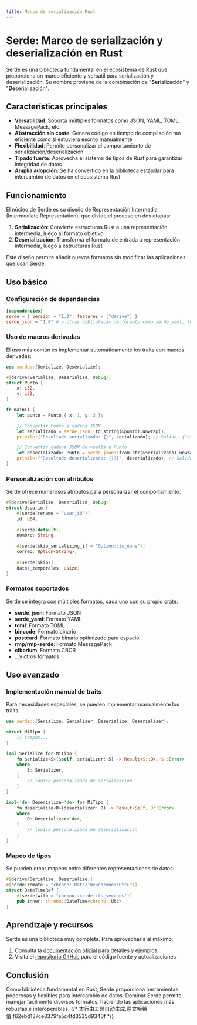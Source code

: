 ```yaml
---
title: Marco de serialización Rust
---
```


# Serde: Marco de serialización y deserialización en Rust


<LinkCard
  href="https://docs.rs/serde/latest/serde/"
  title="serde"
  description="serde"
/>

Serde es una biblioteca fundamental en el ecosistema de Rust que proporciona un marco eficiente y versátil para serialización y deserialización. Su nombre proviene de la combinación de "**Ser**ialización" y "**De**serialización".

## Características principales

- **Versatilidad**: Soporta múltiples formatos como JSON, YAML, TOML, MessagePack, etc.
- **Abstracción sin coste**: Genera código en tiempo de compilación tan eficiente como si estuviera escrito manualmente
- **Flexibilidad**: Permite personalizar el comportamiento de serialización/deserialización
- **Tipado fuerte**: Aprovecha el sistema de tipos de Rust para garantizar integridad de datos
- **Amplia adopción**: Se ha convertido en la biblioteca estándar para intercambio de datos en el ecosistema Rust

## Funcionamiento

El núcleo de Serde es su diseño de Representación Intermedia (Intermediate Representation), que divide el proceso en dos etapas:

1. **Serialización**: Convierte estructuras Rust a una representación intermedia, luego al formato objetivo
2. **Deserialización**: Transforma el formato de entrada a representación intermedia, luego a estructuras Rust

Este diseño permite añadir nuevos formatos sin modificar las aplicaciones que usan Serde.

## Uso básico

### Configuración de dependencias

```toml
[dependencies]
serde = { version = "1.0", features = ["derive"] }
serde_json = "1.0" # u otras bibliotecas de formato como serde_yaml, toml, etc.
```

### Uso de macros derivadas

El uso más común es implementar automáticamente los traits con macros derivadas:

```rust
use serde::{Serialize, Deserialize};

#[derive(Serialize, Deserialize, Debug)]
struct Punto {
    x: i32,
    y: i32,
}

fn main() {
    let punto = Punto { x: 1, y: 2 };

    // Convertir Punto a cadena JSON
    let serializado = serde_json::to_string(&punto).unwrap();
    println!("Resultado serializado: {}", serializado); // Salida: {"x":1,"y":2}

    // Convertir cadena JSON de vuelta a Punto
    let deserializado: Punto = serde_json::from_str(&serializado).unwrap();
    println!("Resultado deserializado: {:?}", deserializado); // Salida: Punto { x: 1, y: 2 }
}
```

### Personalización con atributos

Serde ofrece numerosos atributos para personalizar el comportamiento:

```rust
#[derive(Serialize, Deserialize, Debug)]
struct Usuario {
    #[serde(rename = "user_id")]
    id: u64,
    
    #[serde(default)]
    nombre: String,
    
    #[serde(skip_serializing_if = "Option::is_none")]
    correo: Option<String>,
    
    #[serde(skip)]
    datos_temporales: usize,
}
```

### Formatos soportados

Serde se integra con múltiples formatos, cada uno con su propio crate:

- **serde_json**: Formato JSON
- **serde_yaml**: Formato YAML
- **toml**: Formato TOML
- **bincode**: Formato binario
- **postcard**: Formato binario optimizado para espacio
- **rmp/rmp-serde**: Formato MessagePack
- **ciborium**: Formato CBOR
- ...y otros formatos

## Uso avanzado

### Implementación manual de traits

Para necesidades especiales, se pueden implementar manualmente los traits:

```rust
use serde::{Serialize, Serializer, Deserialize, Deserializer};

struct MiTipo {
    // campos...
}

impl Serialize for MiTipo {
    fn serialize<S>(&self, serializer: S) -> Result<S::Ok, S::Error>
    where
        S: Serializer,
    {
        // lógica personalizada de serialización
    }
}

impl<'de> Deserialize<'de> for MiTipo {
    fn deserialize<D>(deserializer: D) -> Result<Self, D::Error>
    where
        D: Deserializer<'de>,
    {
        // lógica personalizada de deserialización
    }
}
```

### Mapeo de tipos

Se pueden crear mapeos entre diferentes representaciones de datos:

```rust
#[derive(Serialize, Deserialize)]
#[serde(remote = "chrono::DateTime<chrono::Utc>")]
struct DateTimeRef {
    #[serde(with = "chrono::serde::ts_seconds")]
    pub inner: chrono::DateTime<chrono::Utc>,
}
```

## Aprendizaje y recursos

Serde es una biblioteca muy completa. Para aprovecharla al máximo:

1. Consulta la [documentación oficial](https://serde.rs/) para detalles y ejemplos
2. Visita el [repositorio GitHub](https://github.com/serde-rs/serde) para el código fuente y actualizaciones

## Conclusión

Como biblioteca fundamental en Rust, Serde proporciona herramientas poderosas y flexibles para intercambio de datos. Dominar Serde permite manejar fácilmente diversos formatos, haciendo las aplicaciones más robustas e interoperables.
{/* 本行由工具自动生成,原文哈希值:f62ebd137ce8379fa5c4fd3535d9340f */}